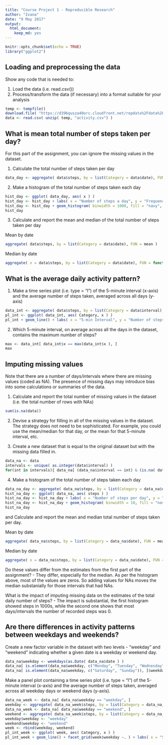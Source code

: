 ---
title: "Course Project 1 - Reproducible Research"
author: "Ivana"
date: "9 May 2017"
output: 
  html_document:
    keep_md: yes
---
```{r setup, include=FALSE}
knitr::opts_chunk$set(echo = TRUE)
library("ggplot2")
```

## Loading and preprocessing the data

Show any code that is needed to:

1) Load the data (i.e. read.csv())
2) Process/transform the data (if necessary) into a format suitable for your analysis


```{r read, cache = TRUE}
temp <- tempfile()
download.file( "https://d396qusza40orc.cloudfront.net/repdata%2Fdata%2Factivity.zip",temp)
data <- read.csv( unzip( temp, "activity.csv") )
```

## What is mean total number of steps taken per day?

For this part of the assignment, you can ignore the missing values in the dataset.

1) Calculate the total number of steps taken per day

```{r sum days }
data_day <- aggregate( data$steps, by = list(Category = data$date), FUN = sum )
```

2) Make a histogram of the total number of steps taken each day

```{r histogram }
hist_day <- ggplot( data_day, aes( x ) )
hist_day <- hist_day + labs( x = "Number of steps a day", y = "Frequency")
hist_day <- hist_day + geom_histogram( binwidth = 1000, fill = "navy", color = "black")
hist_day
```

3) Calculate and report the mean and median of the total number of steps taken per day

Mean by date
```{r mean days }
aggregate( data$steps, by = list(Category = data$date), FUN = mean )
```

Median by date
```{r median days }
aggregate( x = data$steps, by = list(Category = data$date), FUN = function( x ) { median(x, na.rm = TRUE ) } )
```

## What is the average daily activity pattern?

1) Make a time series plot (i.e. type = "l") of the 5-minute interval (x-axis) and the average number of steps taken, averaged across all days (y-axis)
```{r interval }
data_int <- aggregate( data$steps, by = list(Category = data$interval), FUN = function( x ) { mean( x, na.rm = TRUE ) })
pl_int <- ggplot( data_int, aes( Category, x ) )
pl_int + geom_line() + labs( x = "5-min Interval", y = "Number of steps")
```

2) Which 5-minute interval, on average across all the days in the dataset, contains the maximum number of steps?
```{r interval max }
max <- data_int[ data_int$x == max(data_int$x ), ]
max
```
## Imputing missing values

Note that there are a number of days/intervals where there are missing values (coded as NA). The presence of missing days may introduce bias into some calculations or summaries of the data.

1) Calculate and report the total number of missing values in the dataset (i.e. the total number of rows with NAs)
```{r NA calc }
sum(is.na(data))
```

2) Devise a strategy for filling in all of the missing values in the dataset. The strategy does not need to be sophisticated. For example, you could use the mean/median for that day, or the mean for that 5-minute interval, etc.

3) Create a new dataset that is equal to the original dataset but with the missing data filled in.
```{r NA remove, cache = TRUE }
data_na <- data
intervals <- unique( as.integer(data$interval) )
for(int in intervals){ data_na[ (data_na$interval == int) & (is.na( data_na$steps )), ]$steps <- data_int[ data_int$Category == int, ]$x }
```

4) Make a histogram of the total number of steps taken each day
```{r NAHist, cache= TRUE  }
data_na_day <- aggregate( data_na$steps, by = list(Category = data_na$date), FUN = sum )
hist_na_day <- ggplot( data_na, aes( steps ) )
hist_na_day <- hist_na_day + labs( x = "Number of steps per day", y = "Frequency")
hist_na_day <- hist_na_day + geom_histogram( binwidth = 10, fill = "navy", color = "black")
hist_na_day
```

and Calculate and report the mean and median total number of steps taken per day. 

 Mean by date
```{r mean days na, cache= TRUE }
aggregate( data_na$steps, by = list(Category = data_na$date), FUN = mean )
```

Median by date
```{r median days na, cache= TRUE  }
aggregate( x = data_na$steps, by = list(Category = data_na$date), FUN = function( x ) { median(x, na.rm = TRUE ) } )
```

Do these values differ from the estimates from the first part of the assignment?
- They differ, especially for the median. As per the histogram above, most of the values are zeros. So adding values for NAs moves the median substanially for those intervals that had NAs. 

What is the impact of imputing missing data on the estimates of the total daily number of steps?
- The impact is substantial, the first histogram showed steps in 1000s, while the second one shows that most days/intervals the number of recorded steps was 0.

## Are there differences in activity patterns between weekdays and weekends?

Create a new factor variable in the dataset with two levels - "weekday" and "weekend" indicating whether a given date is a weekday or weekend day.
```{r weekdays data, cache= TRUE  }
data_na$weekday <- weekdays(as.Date( data_na$date ) )
data_na[ is.element(data_na$weekday, c("Monday", "Tuesday", "Wednesday", "Thursday", "Friday")), ]$weekday <- "weekday"
data_na[ is.element(data_na$weekday, c("Saturday", "Sunday")), ]$weekday <- "weekend"
```

Make a panel plot containing a time series plot (i.e. type = "l") of the 5-minute interval (x-axis) and the average number of steps taken, averaged across all weekday days or weekend days (y-axis).
```{r weekdays, cache = TRUE }
data_na_week <- data_na[ data_na$weekday == "weekday", ]
weekday <- aggregate( data_na_week$steps, by = list(Category = data_na_week$interval), FUN = function( x ) { mean( x, na.rm = TRUE ) })
data_na_week <- data_na[ data_na$weekday == "weekend", ]
weekend <- aggregate( data_na_week$steps, by = list(Category = data_na_week$interval), FUN = function( x ) { mean( x, na.rm = TRUE ) })
weekday$weekday <- "weekday"
weekend$weekday <- "weekend"
week <- rbind(weekday, weekend)
pl_int_week <- ggplot( week, aes( Category, x ) )
pl_int_week + geom_line() + facet_grid(week$weekday ~. ) + labs( x = "5-min Interval", y = "Number of steps")
```
